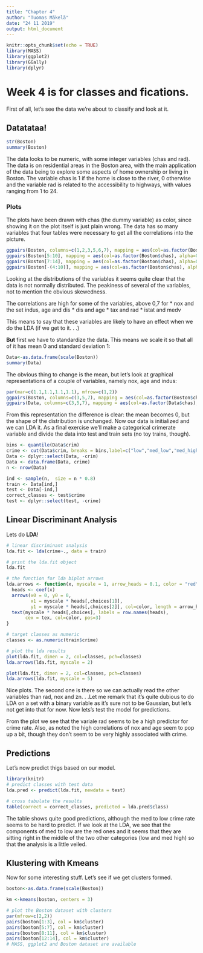 ```yaml
---
title: "Chapter 4"
author: "Tuomas Mäkelä"
date: "24 11 2019"
output: html_document
---
```


```r
knitr::opts_chunk$set(echo = TRUE)
library(MASS)
library(ggplot2)
library(GGally)
library(dplyr)
```

# Week 4 is for classes and fications.

First of all, let's see the data we're about to classify and look at it.

## Datatataa!

```r

str(Boston)
summary(Boston)
```
The data looks to be numeric, with some integer variables (chas and rad). The data is on residential areas in the Boston area, with the main application of the data being to explore some aspects of home ownership or living in Boston. The variable chas is 1 if the home is close to the river, 0 otherwise and the variable rad is related to the accessibility to highways, with values ranging from 1 to 24.

### Plots

The plots have been drawn with chas (the dummy variable) as color, since showing it on the plot itself is just plain wrong. The data has so many variables that four tables were necessary to get all the correlations into the picture.


```r
ggpairs(Boston, columns=c(1,2,3,5,6,7), mapping = aes(col=as.factor(Boston$chas), alpha=0.3), lower = list(combo = wrap("facethist", bins = 20)))
ggpairs(Boston[5:10], mapping = aes(col=as.factor(Boston$chas), alpha=0.3), lower = list(combo = wrap("facethist", bins = 20)))
ggpairs(Boston[7:14], mapping = aes(col=as.factor(Boston$chas), alpha=0.3), lower = list(combo = wrap("facethist", bins = 20)))
ggpairs(Boston[-(4:10)], mapping = aes(col=as.factor(Boston$chas), alpha=0.3), lower = list(combo = wrap("facethist", bins = 20)))
```

Looking at the distributions of the variables it seems quite clear that the data is not normally distributed. The peakiness of several of the variables, not to mention the obvious skewedness.

The correlations are high for some of the variables, above 0,7 for
* nox and the set indus, age and dis 
* dis and age
* tax and rad
* istat and medv

This means to say that these variables are likely to have an effect when we do the LDA (if we get to it. . .)

**But** first we have to standardize the data. This means we scale it so that all of it has mean 0 and standard deviation 1:

```r
Data<-as.data.frame(scale(Boston))
summary(Data)


```
The obvious thing to change is the mean, but let's look at graphical representations of a couple of variables, namely nox, age and indus:
```r

par(mar=c(1.1,1.1,1.1,1.1), mfrow=c(1,2))
ggpairs(Boston, columns=c(3,5,7), mapping = aes(col=as.factor(Boston$chas), alpha=0.3), lower = list(combo = wrap("facethist", bins = 20)))
ggpairs(Data, columns=c(3,5,7), mapping = aes(col=as.factor(Data$chas), alpha=0.3), lower = list(combo = wrap("facethist", bins = 20)))
```
   
From this representation the difference is clear: the mean becomes 0, but the shape of the distribution is unchanged. Now our data is initialized and we can LDA it. As a final exercise we'll make a categorical crimerate variable and divide the data into test and train sets (no toy trains, though). 
```r
bins <- quantile(Data$crim)
crime <- cut(Data$crim, breaks = bins,label=c("low","med_low","med_high","high"), include.lowest = TRUE)
Data <- dplyr::select(Data, -crim)
Data <- data.frame(Data, crime)
n <- nrow(Data)

ind <- sample(n,  size = n * 0.8)
train <- Data[ind,]
test <- Data[-ind,]
correct_classes <- test$crime
test <- dplyr::select(test, -crime)

```
 
## Linear Discriminant Analysis 

Lets do **LDA**!
```r
# linear discriminant analysis
lda.fit <- lda(crime~., data = train)

# print the lda.fit object
lda.fit

# the function for lda biplot arrows
lda.arrows <- function(x, myscale = 1, arrow_heads = 0.1, color = "red", tex = 0.75, choices = c(1,2)){
  heads <- coef(x)
  arrows(x0 = 0, y0 = 0, 
         x1 = myscale * heads[,choices[1]], 
         y1 = myscale * heads[,choices[2]], col=color, length = arrow_heads)
  text(myscale * heads[,choices], labels = row.names(heads), 
       cex = tex, col=color, pos=3)
}

# target classes as numeric
classes <- as.numeric(train$crime)

# plot the lda results
plot(lda.fit, dimen = 2, col=classes, pch=classes)
lda.arrows(lda.fit, myscale = 2)

plot(lda.fit, dimen = 2, col=classes, pch=classes)
lda.arrows(lda.fit, myscale = 5)

```

Nice plots. The second one is there so we can actually read the other variables than rad, nox and zn. . .Let me remark that it's quite dubious to do LDA on a set with a binary variable as it's sure not to be Gaussian, but let's not get into that for now. Now lets's test the model for predictions.

From the plot we see that the variale rad seems to be a high predictor for crime rate. Also, as noted the high correlations of nox and age seem to pop up a bit, though they don't seem to be very highly associated with crime.

## Predictions

Let's now predict thigs based on our model.

```r
library(knitr)
# predict classes with test data
lda.pred <- predict(lda.fit, newdata = test)

# cross tabulate the results
table(correct = correct_classes, predicted = lda.pred$class)
```

The table shows quite good predictions, although the med to low crime rate seems to be hard to predict. If we look at the LDA, we see that the components of med to low are the red ones and it seems that they are sitting right in the middle of the two other categories (low and med high) so that the analysis is a little veiled.

## Klustering with Kmeans

Now for some interesting stuff. Let's see if we get clusters formed.

```r
boston<-as.data.frame(scale(Boston))

km <-kmeans(boston, centers = 3)

# plot the Boston dataset with clusters
par(mfrow=c(2,2))
pairs(boston[1:3], col = km$cluster)
pairs(boston[5:7], col = km$cluster)
pairs(boston[8:11], col = km$cluster)
pairs(boston[12:14], col = km$cluster)
# MASS, ggplot2 and Boston dataset are available

```



